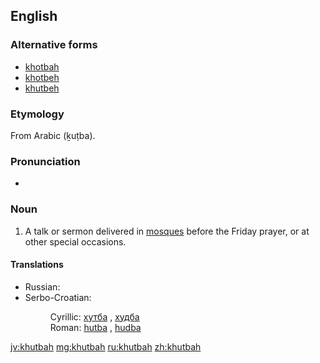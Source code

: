 ==English==

===Alternative forms===
* [[khotbah]]
* [[khotbeh]]
* [[khutbeh]]

===Etymology===
From Arabic {{l|ar|خطبة}} (ḵuṭba).

===Pronunciation===
* {{IPA|/ˈkʊtbə/}}

===Noun===
{{en-noun}}

# A talk or sermon delivered in [[mosque|mosques]] before the Friday prayer, or at other special occasions.

====Translations====
{{trans-top|talk or sermon delivered in masjids before the Friday prayer}}
* Russian: {{t|ru|хутба|f}}
* Serbo-Croatian:
*: Cyrillic: [[хутба]] {{g|f}}, [[худба]] {{g|f}}
*: Roman: [[hutba#Serbo-Croatian|hutba]] {{g|f}}, [[hudba#Serbo-Croatian|hudba]] {{g|f}}
{{trans-mid}}
{{trans-bottom}}

[[jv:khutbah]]
[[mg:khutbah]]
[[ru:khutbah]]
[[zh:khutbah]]